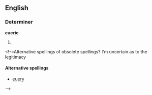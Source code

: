 ==English==

===Determiner===
'''euerie'''

# {{obsolete spelling of|every}}

<!-=Alternative spellings of obsolete spellings? I'm uncertain as to the legitimacy

====Alternative spellings====
*[[euery]]

-->